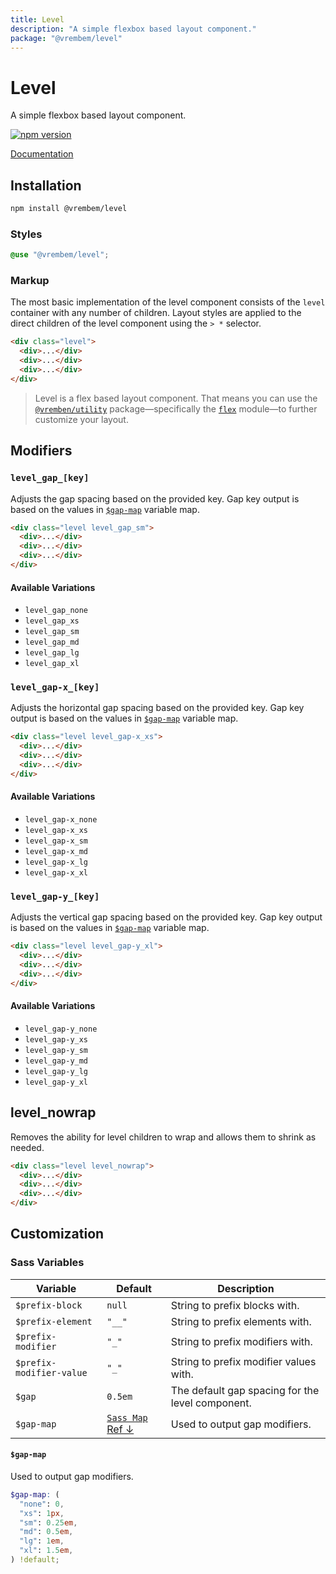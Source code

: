 ```yaml
---
title: Level
description: "A simple flexbox based layout component."
package: "@vrembem/level"
---
```


# Level

A simple flexbox based layout component.

[![npm version](https://img.shields.io/npm/v/%40vrembem%2Flevel.svg)](https://www.npmjs.com/package/%40vrembem%2Flevel)

[Documentation](https://vrembem.com/packages/level)

## Installation

```sh
npm install @vrembem/level
```

### Styles

```scss
@use "@vrembem/level";
```

### Markup

The most basic implementation of the level component consists of the `level` container with any number of children. Layout styles are applied to the direct children of the level component using the `> *` selector.

```html
<div class="level">
  <div>...</div>
  <div>...</div>
  <div>...</div>
</div>
```

> Level is a flex based layout component. That means you can use the [`@vremben/utility`](https://github.com/sebnitu/vrembem/tree/main/packages/utility) package—specifically the [`flex`](https://github.com/sebnitu/vrembem/tree/main/packages/utility#flex) module—to further customize your layout.

## Modifiers

### `level_gap_[key]`

Adjusts the gap spacing based on the provided key. Gap key output is based on the values in [`$gap-map`](#gap-scale) variable map.

```html
<div class="level level_gap_sm">
  <div>...</div>
  <div>...</div>
  <div>...</div>
</div>
```

#### Available Variations

- `level_gap_none`
- `level_gap_xs`
- `level_gap_sm`
- `level_gap_md`
- `level_gap_lg`
- `level_gap_xl`

### `level_gap-x_[key]`

Adjusts the horizontal gap spacing based on the provided key. Gap key output is based on the values in [`$gap-map`](#gap-scale) variable map.

```html
<div class="level level_gap-x_xs">
  <div>...</div>
  <div>...</div>
  <div>...</div>
</div>
```

#### Available Variations

- `level_gap-x_none`
- `level_gap-x_xs`
- `level_gap-x_sm`
- `level_gap-x_md`
- `level_gap-x_lg`
- `level_gap-x_xl`

### `level_gap-y_[key]`

Adjusts the vertical gap spacing based on the provided key. Gap key output is based on the values in [`$gap-map`](#gap-scale) variable map.

```html
<div class="level level_gap-y_xl">
  <div>...</div>
  <div>...</div>
  <div>...</div>
</div>
```

#### Available Variations

- `level_gap-y_none`
- `level_gap-y_xs`
- `level_gap-y_sm`
- `level_gap-y_md`
- `level_gap-y_lg`
- `level_gap-y_xl`

## level_nowrap

Removes the ability for level children to wrap and allows them to shrink as needed.

```html
<div class="level level_nowrap">
  <div>...</div>
  <div>...</div>
  <div>...</div>
</div>
```

## Customization

### Sass Variables

| Variable                 | Default                             | Description                                      |
| ------------------------ | ----------------------------------- | ------------------------------------------------ |
| `$prefix-block`          | `null`                              | String to prefix blocks with.                    |
| `$prefix-element`        | `"__"`                              | String to prefix elements with.                  |
| `$prefix-modifier`       | `"_"`                               | String to prefix modifiers with.                 |
| `$prefix-modifier-value` | `"_"`                               | String to prefix modifier values with.           |
| `$gap`                   | `0.5em`                             | The default gap spacing for the level component. |
| `$gap-map`               | [`Sass Map` Ref &darr;](#gap-scale) | Used to output gap modifiers.                    |

#### `$gap-map`

Used to output gap modifiers.

```scss
$gap-map: (
  "none": 0,
  "xs": 1px,
  "sm": 0.25em,
  "md": 0.5em,
  "lg": 1em,
  "xl": 1.5em,
) !default;
```
